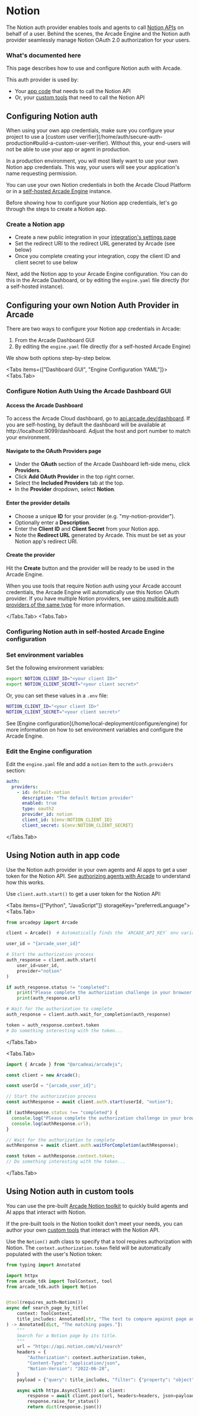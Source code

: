 
# Notion

The Notion auth provider enables tools and agents to call [Notion APIs](https://developers.notion.com/reference/intro) on behalf of a user. Behind the scenes, the Arcade Engine and the Notion auth provider seamlessly manage Notion OAuth 2.0 authorization for your users.

### What's documented here

This page describes how to use and configure Notion auth with Arcade.

This auth provider is used by:

- Your [app code](#using-notion-auth-in-app-code) that needs to call the Notion API
- Or, your [custom tools](#using-notion-auth-in-custom-tools) that need to call the Notion API

## Configuring Notion auth

<Note>
  When using your own app credentials, make sure you configure your project to use a [custom user verifier](/home/auth/secure-auth-production#build-a-custom-user-verifier). Without this, your end-users will not be able to use your app or agent in production.
</Note>

In a production environment, you will most likely want to use your own Notion app credentials. This way, your users will see your application's name requesting permission.

You can use your own Notion credentials in both the Arcade Cloud Platform or in a [self-hosted Arcade Engine](/home/local-deployment/install/local) instance.

Before showing how to configure your Notion app credentials, let's go through the steps to create a Notion app.

### Create a Notion app

- Create a new public integration in your [integration's settings page](https://www.notion.so/profile/integrations)
- Set the redirect URI to the redirect URL generated by Arcade (see below)
- Once you complete creating your integration, copy the client ID and client secret to use below

Next, add the Notion app to your Arcade Engine configuration. You can do this in the Arcade Dashboard, or by editing the `engine.yaml` file directly (for a self-hosted instance).

## Configuring your own Notion Auth Provider in Arcade

There are two ways to configure your Notion app credentials in Arcade:

1. From the Arcade Dashboard GUI
2. By editing the `engine.yaml` file directly (for a self-hosted Arcade Engine)

We show both options step-by-step below.

<Tabs items={["Dashboard GUI", "Engine Configuration YAML"]}>
<Tabs.Tab>

### Configure Notion Auth Using the Arcade Dashboard GUI

<Steps>

#### Access the Arcade Dashboard

To access the Arcade Cloud dashboard, go to [api.arcade.dev/dashboard](https://api.arcade.dev/dashboard). If you are self-hosting, by default the dashboard will be available at http://localhost:9099/dashboard. Adjust the host and port number to match your environment.

#### Navigate to the OAuth Providers page

- Under the **OAuth** section of the Arcade Dashboard left-side menu, click **Providers**.
- Click **Add OAuth Provider** in the top right corner.
- Select the **Included Providers** tab at the top.
- In the **Provider** dropdown, select **Notion**.

#### Enter the provider details

- Choose a unique **ID** for your provider (e.g. "my-notion-provider").
- Optionally enter a **Description**.
- Enter the **Client ID** and **Client Secret** from your Notion app.
- Note the **Redirect URL** generated by Arcade. This must be set as your Notion app's redirect URI.

#### Create the provider

Hit the **Create** button and the provider will be ready to be used in the Arcade Engine.

</Steps>

When you use tools that require Notion auth using your Arcade account credentials, the Arcade Engine will automatically use this Notion OAuth provider. If you have multiple Notion providers, see [using multiple auth providers of the same type](/home/auth-providers#using-multiple-providers-of-the-same-type) for more information.

</Tabs.Tab>
<Tabs.Tab>

### Configuring Notion auth in self-hosted Arcade Engine configuration

<Steps>

### Set environment variables

Set the following environment variables:

```bash
export NOTION_CLIENT_ID="<your client ID>"
export NOTION_CLIENT_SECRET="<your client secret>"
```

Or, you can set these values in a `.env` file:

```bash
NOTION_CLIENT_ID="<your client ID>"
NOTION_CLIENT_SECRET="<your client secret>"
```

<Callout>
  See [Engine configuration](/home/local-deployment/configure/engine) for more information on how
  to set environment variables and configure the Arcade Engine.
</Callout>

### Edit the Engine configuration

Edit the `engine.yaml` file and add a `notion` item to the `auth.providers` section:

```yaml {3-9}
auth:
  providers:
    - id: default-notion
      description: "The default Notion provider"
      enabled: true
      type: oauth2
      provider_id: notion
      client_id: ${env:NOTION_CLIENT_ID}
      client_secret: ${env:NOTION_CLIENT_SECRET}
```

</Steps>

</Tabs.Tab>
</Tabs>

## Using Notion auth in app code

Use the Notion auth provider in your own agents and AI apps to get a user token for the Notion API. See [authorizing agents with Arcade](/home/auth/how-arcade-helps) to understand how this works.

Use `client.auth.start()` to get a user token for the Notion API:

<Tabs items={["Python", "JavaScript"]} storageKey="preferredLanguage">
<Tabs.Tab>

```python {8-11}
from arcadepy import Arcade

client = Arcade()  # Automatically finds the `ARCADE_API_KEY` env variable

user_id = "{arcade_user_id}"

# Start the authorization process
auth_response = client.auth.start(
    user_id=user_id,
    provider="notion"
)

if auth_response.status != "completed":
    print("Please complete the authorization challenge in your browser:")
    print(auth_response.url)

# Wait for the authorization to complete
auth_response = client.auth.wait_for_completion(auth_response)

token = auth_response.context.token
# Do something interesting with the token...
```

</Tabs.Tab>

<Tabs.Tab>

```javascript {8}
import { Arcade } from "@arcadeai/arcadejs";

const client = new Arcade();

const userId = "{arcade_user_id}";

// Start the authorization process
const authResponse = await client.auth.start(userId, "notion");

if (authResponse.status !== "completed") {
  console.log("Please complete the authorization challenge in your browser:");
  console.log(authResponse.url);
}

// Wait for the authorization to complete
authResponse = await client.auth.waitForCompletion(authResponse);

const token = authResponse.context.token;
// Do something interesting with the token...
```

</Tabs.Tab>

</Tabs>

## Using Notion auth in custom tools

You can use the pre-built [Arcade Notion toolkit](/toolkits/development/github/github) to quickly build agents and AI apps that interact with Notion.

If the pre-built tools in the Notion toolkit don't meet your needs, you can author your own [custom tools](/home/build-tools/create-a-toolkit) that interact with the Notion API.

Use the `Notion()` auth class to specify that a tool requires authorization with Notion. The `context.authorization.token` field will be automatically populated with the user's Notion token:

```python {8,18}
from typing import Annotated

import httpx
from arcade_tdk import ToolContext, tool
from arcade_tdk.auth import Notion


@tool(requires_auth=Notion())
async def search_page_by_title(
    context: ToolContext,
    title_includes: Annotated[str, "The text to compare against page and database titles."],
) -> Annotated[dict, "The matching pages."]:
    """
    Search for a Notion page by its title.
    """
    url = "https://api.notion.com/v1/search"
    headers = {
        "Authorization": context.authorization.token,
        "Content-Type": "application/json",
        "Notion-Version": "2022-06-28",
    }
    payload = {"query": title_includes, "filter": {"property": "object", "value": "page"}}

    async with httpx.AsyncClient() as client:
        response = await client.post(url, headers=headers, json=payload)
        response.raise_for_status()
        return dict(response.json())
```
